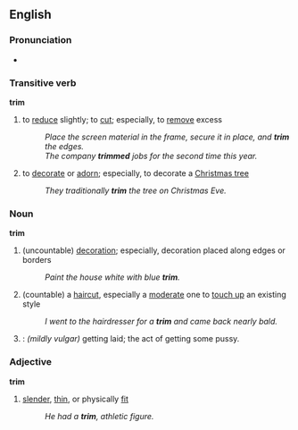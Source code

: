 ==English==

===Pronunciation===
*{{audio|en-us-trim.ogg|Audio (US)}}

===Transitive verb===
'''trim'''
# to [[reduce]] slightly; to [[cut]]; especially, to [[remove]] excess
#:''Place the screen material in the frame, secure it in place, and '''trim''' the edges.''
#:''The company '''trimmed''' jobs for the second time this year.''
# to [[decorate]] or [[adorn]]; especially, to decorate a [[Christmas tree]]
#:''They traditionally '''trim''' the tree on Christmas Eve.''

===Noun===
'''trim'''
# (uncountable) [[decoration]]; especially, decoration placed along edges or borders
#:''Paint the house white with blue '''trim'''.''
# (countable) a [[haircut]], especially a [[moderate]] one to [[touch up]] an existing style
#:''I went to the hairdresser for a '''trim''' and came back nearly bald.''
# {{slang}}: ''(mildly vulgar)'' getting laid; the act of getting some pussy. <!--Yes, that mildly vulgar, no more, no less.  Doesn't work with gender reversed, doesn't work as a verb nor adjective either.-->

===Adjective===
'''trim'''
# [[slender]], [[thin]], or physically [[fit]]
#:''He had a '''trim''', athletic figure.''